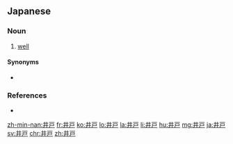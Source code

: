==Japanese==
{{ja-kanjitab|い|と|k2=ど|yomi=kun|r=y}}

===Noun===
{{ja-noun|count=本|いど}}
# [[well]]

====Synonyms====
* {{l|ja|井}}

===References===
* {{R:Shogakukan}}

[[zh-min-nan:井戸]]
[[fr:井戸]]
[[ko:井戸]]
[[lo:井戸]]
[[la:井戸]]
[[li:井戸]]
[[hu:井戸]]
[[mg:井戸]]
[[ja:井戸]]
[[sv:井戸]]
[[chr:井戸]]
[[zh:井戸]]